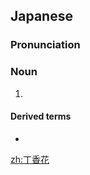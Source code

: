 ==Japanese==
{{wikipedia|lang=ja|ハシドイ}}
{{ja-kanjitab|sort=はしどい|yomi=irr}}

===Pronunciation===
{{ja-pron|acc=h|y=i|はしどい}}

===Noun===
{{ja-noun|はしどい|ハシドイ}}

# {{w|Syringa reticulata|Japanese tree lilac}}

====Derived terms====
* {{ja-r|紫%丁香花|ムラサキ%ハシドイ}}

{{topics|ja|Olive family plants|sort=はしどい}}

[[zh:丁香花]]